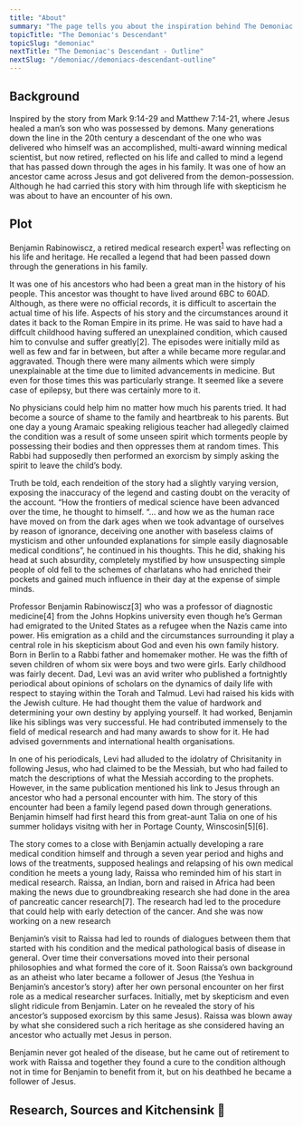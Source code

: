 ```yaml
---
title: "About"
summary: "The page tells you about the inspiration behind The Demoniac's Descendant"
topicTitle: "The Demoniac's Descendant"
topicSlug: "demoniac"
nextTitle: "The Demoniac's Descendant - Outline"
nextSlug: "/demoniac//demoniacs-descendant-outline"   
---
```


## Background 
Inspired by the story from Mark 9:14-29 and Matthew 7:14-21, where Jesus healed a man’s son who was possessed by demons. Many generations down the line in the 20th century a descendant of the one who was delivered who himself was an accomplished, multi-award winning medical scientist, but now retired, reflected on his life and called to mind a legend that has passed down through the ages in his family. It was one of how an ancestor came across Jesus and got delivered from the demon-possession. Although he had carried this story with him through life with skepticism he was about to have an encounter of his own.


## Plot 
Benjamin Rabinowiscz, a retired medical research expert<sup>[1](#Comments)</sup> was reflecting on his life and heritage. He recalled a legend that had been passed down through the generations in his family.

It was one of his ancestors who had been a great man in the history of his people. This ancestor was thought to have lived around 6BC to 60AD. Although, as there were no official records, it is difficult to ascertain the actual time of his life. Aspects of his story and the circumstances around it dates it back to the Roman Empire in its prime. He was said to have had a diffcult childhood having suffered an unexplained condition, which caused him to convulse and suffer greatly[2]. The episodes were initially mild as well as few and far in between, but after a while became more regular.and aggravated. Though there were many ailments which were simply unexplainable at the time due to limited advancements in medicine. But even for those times this was particularly strange. It seemed like a severe case of epilepsy, but there was certainly more to it.

No physicians could help him no matter how much his parents tried. It had become a source of shame to the family and heartbreak to his parents. But one day a young Aramaic speaking religious teacher had allegedly claimed the condition was a result of some unseen spirit which torments people by possessing their bodies and then oppresses them at random times. This Rabbi had supposedly then performed an exorcism by simply asking the spirit to leave the child’s body.

Truth be told, each rendeition of the story had a slightly varying version, exposing the inaccuracy of the legend and casting doubt on the veracity of the account. “How the frontiers of medical science have been advanced over the time, he thought to himself. “… and how we as the human race have moved on from the dark ages when we took advantage of ourselves by reason of ignorance, deceiving one another with baseless claims of mysticism and other unfounded explanations for simple easily diagnosable medical conditions”, he continued in his thoughts. This he did, shaking his head at such absurdity, completely mystified by how unsuspecting simple people of old fell to the schemes of charlatans who had enriched their pockets and gained much influence in their day at the expense of simple minds.

Professor Benjamin Rabinowiscz[3] who was a professor of diagnostic medicine[4] from the Johns Hopkins university even though he’s German had emigrated to the United States as a refugee when the Nazis came into power. His emigration as a child and the circumstances surrounding it play a central role in his skepticism about God and even his own family history. Born in Berlin to a Rabbi father and homemaker mother. He was the fifth of seven children of whom six were boys and two were girls. Early childhood was fairly decent. Dad, Levi was an avid writer who published a fortnightly periodical about opinions of scholars on the dynamics of daily life with respect to staying within the Torah and Talmud. Levi had raised his kids with the Jewish culture. He had thought them the value of hardwork and determining your own destiny by applying yourself. It had worked, Benjamin like his siblings was very successful. He had contributed immensely to the field of medical research and had many awards to show for it. He had advised governments and international health organisations.

In one of his periodicals, Levi had alluded to the idolatry of Chrisitanity in following Jesus, who had claimed to be the Messiah, but who had failed to match the descriptions of what the Messiah according to the prophets. However, in the same publication mentioned his link to Jesus through an ancestor who had a personal encounter with him. The story of this encounter had been a family legend pased down through generations. Benjamin himself had first heard this from great-aunt Talia on one of his summer holidays visitng with her in Portage County, Winscosin[5][6].

The story comes to a close with Benjamin actually developing a rare medical condition himself and through a seven year period and highs and lows of the treatments, supposed healings and relapsing of his own medical condition he meets a young lady, Raissa who reminded him of his start in medical research. Raissa, an Indian, born and raised in Africa had been making the news due to groundbreaking research she had done in the area of pancreatic cancer research[7]. The research had led to the procedure that could help with early detection of the cancer. And she was now working on a new research

Benjamin’s visit to Raissa had led to rounds of dialogues between them that started with his condition and the medical pathological basis of disease in general. Over time their conversations moved into their personal philosophies and what formed the core of it. Soon Raissa’s own background as an atheist who later became a follower of Jesus (the Yeshua in Benjamin’s ancestor’s story) after her own personal encounter on her first role as a medical researcher surfaces. Initially, met by skepticism and even slight ridicule from Benjamin. Later on he revealed the story of his ancestor’s supposed exorcism by this same Jesus). Raissa was blown away by what she considered such a rich heritage as she considered having an ancestor who actually met Jesus in person.

Benjamin never got healed of the disease, but he came out of retirement to work with Raissa and together they found a cure to the condition although not in time for Benjamin to benefit from it, but on his deathbed he became a follower of Jesus.



## Research, Sources and Kitchensink 👀
[^1]: find more suitable name that can show he was from a lineage of scribes, tell story such that his ancestors had gone back to Judaism after experiencing persecution when Nimrod and his father, Balaak who became followers of Jesus joined the early church to preach around the world after the Pentecost)

[^2]: there must be a medical term for this

[^3]: Ashkenazi Jewish Generic Diseases, [<mark>ashkenazi-jewish-genetic-diseases </mark>](https://arupconsult.com/content/ashkenazi-jewish-genetic-diseases)

[^4]: expand on this by talking about the great-aunt's version of the story